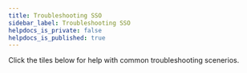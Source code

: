 ---
title: Troubleshooting SSO
sidebar_label: Troubleshooting SSO
helpdocs_is_private: false
helpdocs_is_published: true
---


Click the tiles below for help with common troubleshooting scenerios.

<DocCardList />